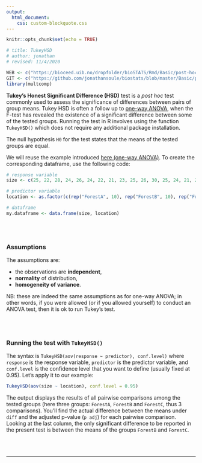 ```yaml
---
output:
  html_document:
    css: custom-blockquote.css
--- 
```


```r
knitr::opts_chunk$set(echo = TRUE)

# title: TukeyHSD
# author: jonathan
# revised: 11/4/2020

WEB <- c("https://bioceed.uib.no/dropfolder/bioSTATS/Rmd/Basic/post-hoc tests/tukeyHSD.html")
GIT <- c("https://github.com/jonathansoule/biostats/blob/master/Basic/post-hoc tests/tukeyHSD.Rmd")
library(multcomp)
```

**Tukey's Honest Significant Difference (HSD)** test is a *post hoc* test commonly used to assess the significance of differences between pairs of group means. Tukey HSD is often a follow up to [one-way ANOVA](https://biostats.w.uib.no/one-way-anova/){target="_blank"}, when the F-test has revealed the existence of a significant difference between some of the tested groups. Running the test in R involves using the function `TukeyHSD()` which does not require any additional package installation.

The null hypothesis `H0` for the test states that the means of the tested groups are equal. 

We will reuse the example introduced [here (one-way ANOVA)](https://biostats.w.uib.no/one-way-anova/){target="_blank"}.
To create the corresponding dataframe, use the following code:
```r
# response variable
size <- c(25, 22, 28, 24, 26, 24, 22, 21, 23, 25, 26, 30, 25, 24, 21, 27, 28, 23, 25, 24, 20, 22, 24, 23, 22, 24, 20, 19, 21, 22)

# predictor variable
location <- as.factor(c(rep("ForestA", 10), rep("ForestB", 10), rep("ForestC", 10)))

# dataframe
my.dataframe <- data.frame(size, location)
```
<br/><br/>

### Assumptions

The assumptions are:

+ the observations are **independent**,
+ **normality** of distribution,
+ **homogeneity of variance**.

NB: these are indeed the same assumptions as for one-way ANOVA; in other words, if you were allowed (or if you allowed yourself) to conduct an ANOVA test, then it is ok to run Tukey's test.

<br/><br/>

### Running the test with `TukeyHSD()`

The syntax is `TukeyHSD(aov(response ~ predictor), conf.level)` where `response` is the response variable, `predictor` is the predictor variable, and `conf.level` is the confidence level that you want to define (usually fixed at 0.95).
Let's apply it to our example:
```r
TukeyHSD(aov(size ~ location), conf.level = 0.95)
```

The output displays the results of all pairwise comparisons among the tested groups (here three groups: `ForestA`, `ForestB` and `ForestC`, thus 3 comparisons).  You'll find the actual difference between the means under `diff` and the adjusted p-value (`p adj`) for each pairwise comparison. Looking at the last column, the only significant difference to be reported in the present test is between the means of the groups `ForestB` and `ForestC`.

<br/><br/>

***
<!-- UNCOMMENT TO ACTIVATE
Get the Rmarkdown file corresponding to this page on [GitHub](`r GIT`){target="_blank"}.
-->
